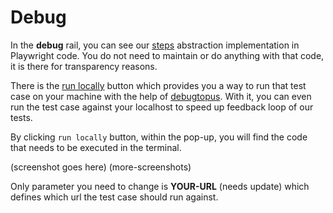 # Debug

In the **debug** rail, you can see our [steps](/sections/get-started/octo-dictionary/#test-steps)
abstraction implementation in Playwright code.
You do not need to maintain or do anything with that code, it is there for transparency reasons.

There is the [run locally](/sections/get-started/octo-dictionary/#run-locally)
button which provides you a way to run that test case on your machine with the help of [debugtopus](/sections/get-started/octo-dictionary/#debugtopus).
With it, you can even run the test case against your localhost to speed up feedback loop of our tests.

By clicking `run locally` button, within the pop-up, you will find the code that needs to be executed in the terminal.

(screenshot goes here) (more-screenshots)

Only parameter you need to change is **YOUR-URL** (needs update) which defines which url the test case should run against.
